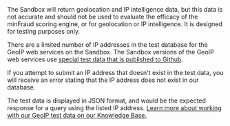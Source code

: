 <Alert type="info">
The Sandbox will return geolocation and IP intelligence data, but this data is
not accurate and should not be used to evaluate the efficacy of the minFraud
scoring engine, or for geolocation or IP intelligence. It is designed for
testing purposes only.
</Alert>

There are a limited number of IP addresses in the test database for the GeoIP
web services on the Sandbox. The Sandbox versions of the GeoIP web services use
[special test data that is published to Github](https://github.com/maxmind/MaxMind-DB/blob/main/source-data/GeoIP2-Precision-Enterprise-Sandbox-Test.json).

If you attempt to submit an IP address that doesn't exist in the test data, you
will receive an error stating that the IP address does not exist in our
database.

The test data is displayed in JSON format, and would be the expected response
for a query using the listed IP address.
[Learn more about working with our GeoIP test data on our Knowledge Base.](https://support.maxmind.com/hc/en-us/articles/8610782760731-Sandbox-for-the-GeoIP-Web-Services#h_01GC7FJGRWC116ZCDPAJP09V9M)
